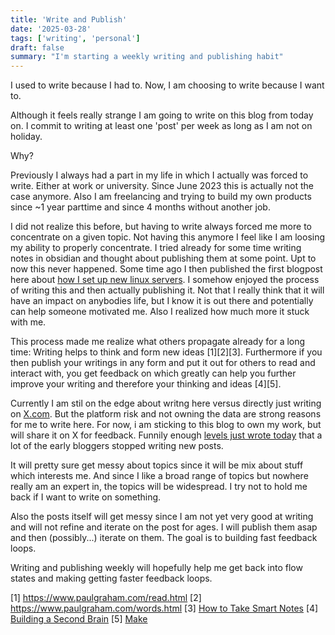 ```yaml
---
title: 'Write and Publish'
date: '2025-03-28'
tags: ['writing', 'personal']
draft: false
summary: "I'm starting a weekly writing and publishing habit"
---
```


I used to write because I had to. Now, I am choosing to write because I want to.

Although it feels really strange I am going to write on this blog from today on. I commit to writing at least one 'post' per week as long as I am not on holiday.

Why?

Previously I always had a part in my life in which I actually was forced to write. Either at work or university. Since June 2023 this is actually not the case anymore. Also I am freelancing and trying to build my own products since ~1 year parttime and since 4 months without another job.

I did not realize this before, but having to write always forced me more to concentrate on a given topic. Not having this anymore I feel like I am loosing my ability to properly concentrate. I tried already for some time writing notes in obsidian and thought about publishing them at some point. Upt to now this never happened. Some time ago I then published the first blogpost here about [how I set up new linux servers](https://www.michaelscheiwiller.com/blog/setting-up-new-server). I somehow enjoyed the process of writing this and then actually publishing it. Not that I really think that it will have an impact on anybodies life, but I know it is out there and potentially can help someone motivated me. Also I realized how much more it stuck with me.

This process made me realize what others propagate already for a long time: Writing helps to think and form new ideas [1][2][3]. Furthermore if you then publish your writings in any form and put it out for others to read and interact with, you get feedback on which greatly can help you further improve your writing and therefore your thinking and ideas [4][5].

Currently I am stil on the edge about writng here versus directly just writing on [X.com](https://x.com). But the platform risk and not owning the data are strong reasons for me to write here. For now, i am sticking to this blog to own my work, but will share it on X for feedback. Funnily enough [levels just wrote today](<(https://x.com/levelsio/status/1905582561667232074)>) that a lot of the early bloggers stopped writing new posts.

It will pretty sure get messy about topics since it will be mix about stuff which interests me. And since I like a broad range of topics but nowhere really am an expert in, the topics will be widespread. I try not to hold me back if I want to write on something.

Also the posts itself will get messy since I am not yet very good at writing and will not refine and iterate on the post for ages. I will publish them asap and then (possibly...) iterate on them. The goal is to building fast feedback loops.

Writing and publishing weekly will hopefully help me get back into flow states and making getting faster feedback loops.

[1] https://www.paulgraham.com/read.html
[2] https://www.paulgraham.com/words.html
[3] [How to Take Smart Notes](https://www.goodreads.com/book/show/34507927-how-to-take-smart-notes)
[4] [Building a Second Brain](https://www.goodreads.com/book/show/59616977-building-a-second-brain)
[5] [Make](https://www.goodreads.com/book/show/57806985-make)
